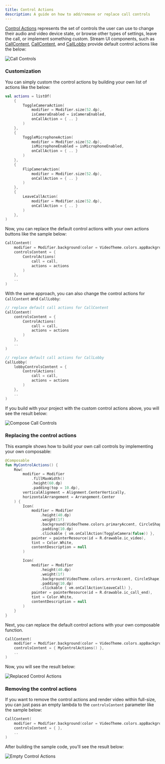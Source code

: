 ```yaml
---
title: Control Actions
description: A guide on how to add/remove or replace call controls
---
```


[Control Actions](../04-ui-components/04-call/03-call-controls.mdx) represents the set of controls the user can use to change their audio and video device state, or browse other types of settings, leave the call, or implement something custom.
Stream UI components, such as [CallContent](../04-ui-components/04-call/01-call-content.mdx), [CallContent](../04-ui-components/04-call/03-call-content.mdx), and [CallLobby](06-lobby-preview.mdx) provide default control actions like the below:

![Call Controls](../assets/cookbook/replacing-call-controls.png)

### Customization

You can simply custom the control actions by building your own list of actions like the below:

```kotlin
val actions = listOf(
    {
        ToggleCameraAction(
            modifier = Modifier.size(52.dp),
            isCameraEnabled = isCameraEnabled,
            onCallAction = { .. }
        )
    },
    {
        ToggleMicrophoneAction(
            modifier = Modifier.size(52.dp),
            isMicrophoneEnabled = isMicrophoneEnabled,
            onCallAction = { .. }
        )
    },
    {
        FlipCameraAction(
            modifier = Modifier.size(52.dp),
            onCallAction = { .. }
        )
    },
    {
        LeaveCallAction(
            modifier = Modifier.size(52.dp),
            onCallAction = { .. }
        )
    },
)
```

Now, you can replace the default control actions with your own actions buttons like the sample below:

```kotlin
CallContent(
    modifier = Modifier.background(color = VideoTheme.colors.appBackground),
    controlsContent = {
        ControlActions(
            call = call,
            actions = actions
        )
    },
    ..
)
```

With the same approach, you can also change the control actions for `CallContent` and `CallLobby`:

```kotlin
// replace default call actions for CallContent
CallContent(
    controlsContent = {
        ControlActions(
            call = call,
            actions = actions
        )
    },
    ..
)

// replace default call actions for CallLobby
CallLobby(
    lobbyControlsContent = {
        ControlActions(
            call = call,
            actions = actions
        )
    },
    ..
)
```

If you build with your project with the custom control actions above, you will see the result below:

![Compose Call Controls](../assets/compose_call_controls_custom.png)

### Replacing the control actions

This example shows how to build your own call controls by implementing your own composable:

```kotlin
@Composable
fun MyControlActions() {
    Row(
        modifier = Modifier
            .fillMaxWidth()
            .height(60.dp)
            .padding(top = 10.dp),
        verticalAlignment = Alignment.CenterVertically,
        horizontalArrangement = Arrangement.Center
    ) {
        Icon(
            modifier = Modifier
                .height(40.dp)
                .weight(1f)
                .background(VideoTheme.colors.primaryAccent, CircleShape)
                .padding(10.dp)
                .clickable { vm.onCallAction(ToggleCamera(false)) },
            painter = painterResource(id = R.drawable.ic_video),
            tint = Color.White,
            contentDescription = null
        )

        Icon(
            modifier = Modifier
                .height(40.dp)
                .weight(1f)
                .background(VideoTheme.colors.errorAccent, CircleShape)
                .padding(10.dp)
                .clickable { vm.onCallAction(LeaveCall) },
            painter = painterResource(id = R.drawable.ic_call_end),
            tint = Color.White,
            contentDescription = null
        )
    }
}
```

Next, you can replace the default control actions with your own composable function.

```kotlin
CallContent(
    modifier = Modifier.background(color = VideoTheme.colors.appBackground),
    controlsContent = { MyControlActions() },
    ..
)
```

Now, you will see the result below:

![Replaced Control Actions](../assets/cookbook/control-actions-replaced.png)

### Removing the control actions

If you want to remove the control actions and render video within full-size, you can just pass an empty lambda to the `controlsContent` parameter like the sample below:

```kotlin
CallContent(
    modifier = Modifier.background(color = VideoTheme.colors.appBackground),
    controlsContent = { },
    ..
)
```

After building the sample code, you'll see the result below:

![Empty Control Actions](../assets/cookbook/control-actions-empty.png)